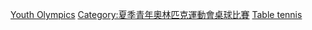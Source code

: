 [[Category:各賽事桌球運動員|Youth Olympics]]
[[Category:夏季青年奧林匹克運動會桌球比賽|Category:夏季青年奧林匹克運動會桌球比賽]]
[[Category:青年奧林匹克運動會各項目運動員|Table tennis]]